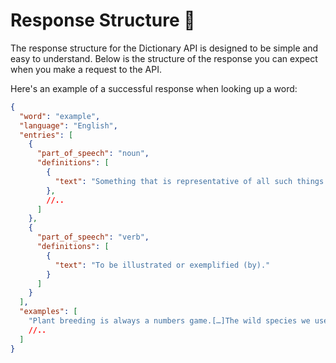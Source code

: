 # Response Structure 📰
The response structure for the Dictionary API is designed to be simple and easy to understand. Below is the structure of the response you can expect when you make a request to the API.

Here's an example of a successful response when looking up a word:
```json
{
  "word": "example",
  "language": "English",
  "entries": [
    {
      "part_of_speech": "noun",
      "definitions": [
        {
          "text": "Something that is representative of all such things in a group."
        },
        //..
      ]
    },
    {
      "part_of_speech": "verb",
      "definitions": [
        {
          "text": "To be illustrated or exemplified (by)."
        }
      ]
    }
  ],
  "examples": [
    "Plant breeding is always a numbers game.[…]The wild species we use are rich in genetic variation, […]. In addition, we are looking for rare alleles, so the more plants we try, the better. These rarities may be new mutations, or they can be existing ones that are neutral—or are even selected against—in a wild population. A good example is mutations that disrupt seed dispersal, leaving the seeds on the heads long after they are ripe.",
    //..
  ]
}
```